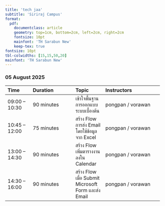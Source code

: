 ```yaml
---
title: 'tech jaa'
subtitle: 'Siriraj Campus'
format:
  pdf:
    documentclass: article
    geometry: top=1cm, bottom=2cm, left=2cm, right=2cm
    fontsize: 10pt
    mainfont: 'TH Sarabun New'
    keep-tex: true
fontsize: 10pt
tbl-colwidths: [15,15,50,20]
mainfont: 'TH Sarabun New'
---
```


### 05 August 2025

| Time | Duration | Topic | Instructors |
|:-----|:---------|:------|:------------|
| 09:00 – 10:30 | 90 minutes | เข้าใจพื้นฐานการออกแบบระบบเบื้องต้น | pongpan / vorawan |
| 10:45 – 12:00 | 75 minutes | สร้าง Flow การส่ง Email โดยใช้ข้อมูลจาก Excel | pongpan / vorawan |
| 13:00 – 14:30 | 90 minutes | สร้าง Flow เพิ่มตารางงานลงใน Calendar | pongpan / vorawan |
| 14:30 – 16:00 | 90 minutes | สร้าง Flow เมื่อ Submit Microsoft Form และส่ง Email | pongpan / vorawan |

